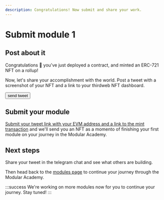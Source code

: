 ```yaml
---
description: Congratulations! Now submit and share your work.
---
```


# Submit module 1


## Post about it

Congratulations 🎉 you've just deployed a contract, and minted an ERC-721 NFT on a rollup!

Now, let's share your accomplishment with the world. Post a tweet with a screenshot of your NFT and a link to your thirdweb NFT dashboard.

<Button href="https://twitter.com/intent/tweet?text=I just finished module 1 of Modular Academy! Check out my NFT" variant="accent" target="_blank">send tweet</Button>

## Submit your module

[Submit your tweet link with your EVM address and a link to the mint transaction](https://forms.gle/p4MNauxsz6ijnfjR8) and we'll send you an NFT as a momento of finishing your first module on your journey in the Modular Academy.

## Next steps

Share your tweet in the telegram chat and see what others are building.

Then head back to the [modules page](/build-whatever) to continue your journey through the Modular Academy.

:::success
We're working on more modules now for you to continue your journey. Stay tuned!
:::
